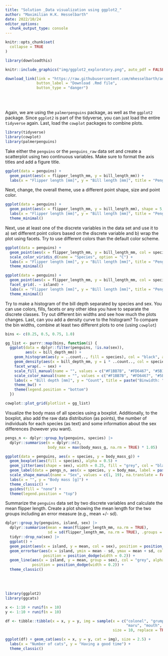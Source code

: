 ```yaml
---
title: "Solution _Data visualization using ggplot2_"
author: "Maximilian H.K. Hesselbarth"
date: 2022/10/24
editor_options: 
  chunk_output_type: console
---
```


```r
knitr::opts_chunk$set(
  collapse = TRUE
)

library(downloadthis)
```

```r
knitr::include_graphics("img/ggplot2_exploratory.png", auto_pdf = FALSE)
```

```r
download_link(link = "https://raw.githubusercontent.com/mhesselbarth/advanced-r-workshop/main/solution_ggplot.Rmd",
              button_label = "Download .Rmd file", 
              button_type = "danger")
```

<br><br>

Again, we are using the `palmerpenguins` package, as well as the `ggplot2` package. Since `ggplot2` is part of the tidyverse, you can just load the entire `tidyverse` again. Last, load the `cowplot` packages to combine plots.

```r
library(tidyverse)
library(cowplot)
library(palmerpenguins)
```

Take either the `penguins` or the `penguins_raw` data set and create a scatterplot using two continuous variables. Make sure to format the axis titles and add a figure title.

```r
ggplot(data = penguins) + 
  geom_point(aes(x = flipper_length_mm, y = bill_length_mm)) + 
  labs(x = "Flipper length [mm]", y = "Bill length [mm]", title = "Penguins can't fly")
```

Next, change, the overall theme, use a different point shape, size and point color. 

```r
ggplot(data = penguins) + 
  geom_point(aes(x = flipper_length_mm, y = bill_length_mm), shape = 5, size = 2.5, color = "#45ACC8") + 
  labs(x = "Flipper length [mm]", y = "Bill length [mm]", title = "Penguins can't fly") +
  theme_minimal()
```

Next, use at least one of the discrete variables in the data set and use it to a) set different point colors based on the discrete variable and b) wrap the plot using facets. Try to use different colors than the default color scheme.

```r
ggplot(data = penguins) + 
  geom_point(aes(x = flipper_length_mm, y = bill_length_mm, col = species), shape = 19) + 
  scale_color_viridis_d(name = "Species", option = "C") +
  labs(x = "Flipper length [mm]", y = "Bill length [mm]", title = "Penguins can't fly") +
  theme_minimal()
```

```r
ggplot(data = penguins) + 
  geom_point(aes(x = flipper_length_mm, y = bill_length_mm, col = species), shape = 1) + 
  facet_grid(. ~ island) +
  labs(x = "Flipper length [mm]", y = "Bill length [mm]", title = "Penguins can't fly") +
  theme_minimal()
```

Try to make a histogram of the bill depth separated by species and sex. You can use colors, fills, facets or any other idea you have to separate the discrete classes. Try out different bin widths and see how much the plots changes. Last, can you add a density curve to the histogram? To compare the bin widths, combine at least two different plots to one (using `cowplot`)

```r
bins <- c(0.25, 0.5, 0.75, 1.0)

gg_list <- purrr::map(bins, function(i) {
  ggplot(data = dplyr::filter(penguins, !is.na(sex)), 
         aes(x = bill_depth_mm)) +
    geom_histogram(aes(y = ..count.., fill = species), col = "black", alpha = 0.5, binwidth = i) +
    geom_density(aes(x = bill_depth_mm, y = i * ..count.., col = species)) +
    facet_wrap(. ~ sex) + 
    scale_fill_manual(name = "", values = c("#F1BB7B", "#FD6467", "#5B1A18")) +
    scale_color_manual(name = "", values = c("#F1BB7B", "#FD6467", "#5B1A18")) +
    labs(x = "Bill depth [mm]", y = "Count", title = paste("Binwidth: ", i)) + 
    theme_bw() +
    theme(legend.position = "bottom")
  })

cowplot::plot_grid(plotlist = gg_list)
```

Visualize the body mass of all species using a boxplot. Additionally, to the boxplot, also add the raw data distribution (as points), the number of individuals for each species (as text) and some information about the sex differences (however you want). 

```r
pengs_n <- dplyr::group_by(penguins, species) |> 
  dplyr::summarise(n = dplyr::n(), 
                   body_max = max(body_mass_g, na.rm = TRUE) * 1.05)

ggplot(data = penguins, aes(x = species, y = body_mass_g)) + 
  geom_boxplot(aes(fill = species), alpha = 0.5) + 
  geom_jitter(aes(shape = sex), width = 0.25, fill = "grey", col = "black", alpha = 0.5) +
  geom_label(data = pengs_n, aes(x = species, y = body_max, label = paste0("n=", n))) +
  scale_shape_manual(name = "Sex", values = c(1, 19), na.translate = FALSE) +
  labs(x = "", y = "Body mass [g]") + 
  theme_classic() +
  guides(fill = "none") +
  theme(legend.position = "top")
```

Summarize the `penguins` data set by two discrete variables and calculate the mean flipper length. Create a plot showing the mean length for the two groups including an error measure (e.g., mean +/- sd). 

```r
dplyr::group_by(penguins, island, sex) |>
  dplyr::summarise(mean = mean(flipper_length_mm, na.rm = TRUE), 
                   sd = sd(flipper_length_mm, na.rm = TRUE), .groups = "drop") |> 
  tidyr::drop_na(sex) |> 
  ggplot() + 
  geom_point(aes(x = island, y = mean, col = sex), position = position_dodge(width = 0.2)) + 
  geom_errorbar(aes(x = island, ymin = mean - sd, ymax = mean + sd, col = sex), width = 0.2, 
                 position = position_dodge(width = 0.2)) + 
  geom_line(aes(x = island, y = mean, group = sex), col = "grey", alpha = 0.5, 
            position = position_dodge(width = 0.2)) + 
  theme_classic()
```

<br><br>

```r
library(ggplot2)
library(ggcats)

x <- 1:10 + runif(n = 10)
y <- 1:10 + runif(n = 10)

df <- tibble::tibble(x = x, y = y, img = sample(x = c("colonel", "grumpy", "hipster", "lil_bub",
                                                      "maru", "mouth", "pop_close"), 
                                                size = 10, replace = TRUE))

ggplot(df) + geom_cat(aes(x = x, y = y, cat = img), size = 2.5) + 
  labs(x = "Number of cats", y = "Having a good time") + 
  theme_classic()
```
